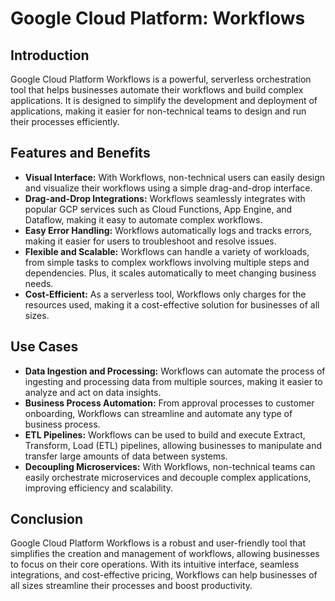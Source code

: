 

# Google Cloud Platform: Workflows

## Introduction

Google Cloud Platform Workflows is a powerful, serverless orchestration tool that helps businesses automate their workflows and build complex applications. It is designed to simplify the development and deployment of applications, making it easier for non-technical teams to design and run their processes efficiently.

## Features and Benefits

- **Visual Interface:** With Workflows, non-technical users can easily design and visualize their workflows using a simple drag-and-drop interface.
- **Drag-and-Drop Integrations:** Workflows seamlessly integrates with popular GCP services such as Cloud Functions, App Engine, and Dataflow, making it easy to automate complex workflows.
- **Easy Error Handling:** Workflows automatically logs and tracks errors, making it easier for users to troubleshoot and resolve issues.
- **Flexible and Scalable:** Workflows can handle a variety of workloads, from simple tasks to complex workflows involving multiple steps and dependencies. Plus, it scales automatically to meet changing business needs.
- **Cost-Efficient:** As a serverless tool, Workflows only charges for the resources used, making it a cost-effective solution for businesses of all sizes.

## Use Cases

- **Data Ingestion and Processing:** Workflows can automate the process of ingesting and processing data from multiple sources, making it easier to analyze and act on data insights.
- **Business Process Automation:** From approval processes to customer onboarding, Workflows can streamline and automate any type of business process.
- **ETL Pipelines:** Workflows can be used to build and execute Extract, Transform, Load (ETL) pipelines, allowing businesses to manipulate and transfer large amounts of data between systems.
- **Decoupling Microservices:** With Workflows, non-technical teams can easily orchestrate microservices and decouple complex applications, improving efficiency and scalability.

## Conclusion

Google Cloud Platform Workflows is a robust and user-friendly tool that simplifies the creation and management of workflows, allowing businesses to focus on their core operations. With its intuitive interface, seamless integrations, and cost-effective pricing, Workflows can help businesses of all sizes streamline their processes and boost productivity. 